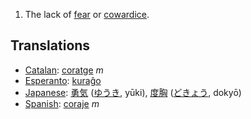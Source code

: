 #The lack of [[fear]] or [[cowardice]].

== Translations ==
*[[Catalan]]: [[coratge]] ''m''
*[[Esperanto]]: [[kuraĝo]]
*[[Japanese]]: [[勇気]] ([[ゆうき]], yūki), [[度胸]] ([[どきょう]], dokyō)
*[[Spanish]]: [[coraje]] ''m''